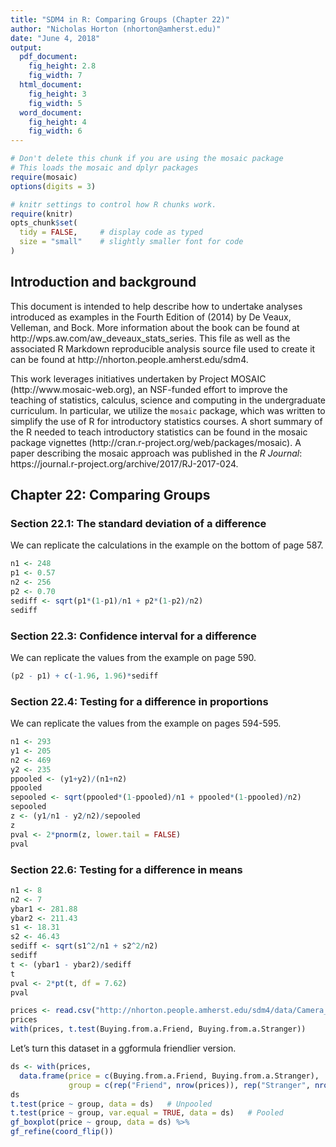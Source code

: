 ```yaml
---
title: "SDM4 in R: Comparing Groups (Chapter 22)"
author: "Nicholas Horton (nhorton@amherst.edu)"
date: "June 4, 2018"
output: 
  pdf_document:
    fig_height: 2.8
    fig_width: 7
  html_document:
    fig_height: 3
    fig_width: 5
  word_document:
    fig_height: 4
    fig_width: 6
---
```



```r
# Don't delete this chunk if you are using the mosaic package
# This loads the mosaic and dplyr packages
require(mosaic)
options(digits = 3)
```

```r
# knitr settings to control how R chunks work.
require(knitr)
opts_chunk$set(
  tidy = FALSE,     # display code as typed
  size = "small"    # slightly smaller font for code
)
```

## Introduction and background 

This document is intended to help describe how to undertake analyses introduced 
as examples in the Fourth Edition of \emph{Stats: Data and Models} (2014) by De Veaux, Velleman, and Bock.
More information about the book can be found at http://wps.aw.com/aw_deveaux_stats_series.  This
file as well as the associated R Markdown reproducible analysis source file used to create it can be found at http://nhorton.people.amherst.edu/sdm4.

This work leverages initiatives undertaken by Project MOSAIC (http://www.mosaic-web.org), an NSF-funded effort to improve the teaching of statistics, calculus, science and computing in the undergraduate curriculum. In particular, we utilize the `mosaic` package, which was written to simplify the use of R for introductory statistics courses. A short summary of the R needed to teach introductory statistics can be found in the mosaic package vignettes (http://cran.r-project.org/web/packages/mosaic).
A paper describing the mosaic approach was published in the *R Journal*: https://journal.r-project.org/archive/2017/RJ-2017-024.

## Chapter 22: Comparing Groups

### Section 22.1: The standard deviation of a difference

We can replicate the calculations in the example on the bottom of page 587.

```r
n1 <- 248 
p1 <- 0.57
n2 <- 256
p2 <- 0.70
sediff <- sqrt(p1*(1-p1)/n1 + p2*(1-p2)/n2)
sediff
```

### Section 22.3: Confidence interval for a difference

We can replicate the values from the example on page 590.
```r
(p2 - p1) + c(-1.96, 1.96)*sediff
```

### Section 22.4: Testing for a difference in proportions

We can replicate the values from the example on pages 594-595.

```r
n1 <- 293
y1 <- 205
n2 <- 469
y2 <- 235
ppooled <- (y1+y2)/(n1+n2)
ppooled
sepooled <- sqrt(ppooled*(1-ppooled)/n1 + ppooled*(1-ppooled)/n2)
sepooled
z <- (y1/n1 - y2/n2)/sepooled
z
pval <- 2*pnorm(z, lower.tail = FALSE)
pval
```

### Section 22.6: Testing for a difference in means

```r
n1 <- 8
n2 <- 7
ybar1 <- 281.88
ybar2 <- 211.43
s1 <- 18.31
s2 <- 46.43
sediff <- sqrt(s1^2/n1 + s2^2/n2)
sediff
t <- (ybar1 - ybar2)/sediff
t
pval <- 2*pt(t, df = 7.62)
pval
```

```r
prices <- read.csv("http://nhorton.people.amherst.edu/sdm4/data/Camera_prices.csv")
prices
with(prices, t.test(Buying.from.a.Friend, Buying.from.a.Stranger))
```

Let's turn this dataset in a ggformula friendlier version.
```r
ds <- with(prices, 
  data.frame(price = c(Buying.from.a.Friend, Buying.from.a.Stranger),
             group = c(rep("Friend", nrow(prices)), rep("Stranger", nrow(prices)))))
ds
t.test(price ~ group, data = ds)   # Unpooled
t.test(price ~ group, var.equal = TRUE, data = ds)   # Pooled
gf_boxplot(price ~ group, data = ds) %>%
gf_refine(coord_flip())
```
